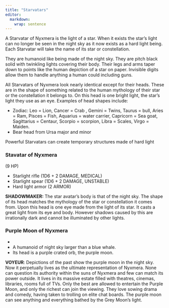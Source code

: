 ```yaml
---
title: "Starvatars"
editor: 
  markdown: 
    wrap: sentence
---
```


A Starvatar of Nyxmera is the light of a star. When it exists the star’s light can no longer be seen in the night sky as it now exists as a hard light being. Each Starvatar will take the name of its star or constellation.

They are humanoid like being made of the night sky. They are pitch black solid with twinkling lights covering their body. Their legs and arms taper down to points like the human depiction of a star on paper. Invisible digits allow them to handle anything a human could including guns.

All Starvatars of Nyxmera look nearly identical except for their heads. These are in the shape of something related to the human mythology of their star or the constellation it belongs to. On this head is one bright light, the star’s light they use as an eye. Examples of head shapes include:

- Zodiac: Leo = Lion, Cancer = Crab , Gemini = Twins, Taurus = bull, Aries = Ram, Pisces = Fish, Aquarius = water carrier, Capricorn =  Sea goat, Sagittarius = Centaur, Scorpio = scorpion, Libra = Scales, Virgo =  Maiden.
- Bear head from Ursa major and minor

Powerful Starvatars can create temporary structures made of hard light

### Stavatar of Nyxmera {#starvatar}

(9 HP)

- Starlight rifle (1D6 + 2 DAMAGE, MEDICAL)
- Starlight spear (1D6 + 2 DAMAGE, UNSTABLE)
- Hard light armor (2 ARMOR)

__SHADOWMAKER:__ The star avatar’s body is that of the night sky. The shape of its head matches the mythology of the star or constellation it comes from. Upon this head is one eye made from the light of its star. It casts a great light from its eye and body. However shadows caused by this are irrationally dark and cannot be illuminated by other lights.

### Purple Moon of Nyxmera

- 
- A humanoid of night sky larger than a blue whale.
- Its head is a purple crated orb, the purple moon.


__VOYEUR__: Depictions of the past show the purple moon in the night sky. 
Now it perpetually lives as the ultimate representation of Nyxmera.
None can question its authority within the suns of Nyxmera and few can match its power outside.
It lives in its massive estate filled with theatres, cinemas, libraries, rooms full of TVs.
Only the best are allowed to entertain the Purple Moon, and only the richest can join the viewing.
They love sowing drama and comedy, having taken to trolling on elite chat boards.
The purple moon can see anything and everything bathed by the Grey Moon's light.
